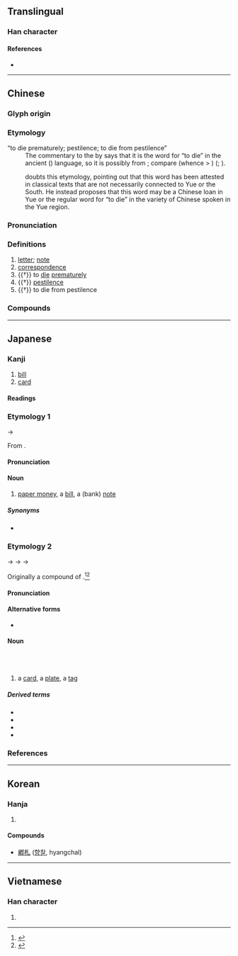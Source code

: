 {{also|箚}}
{{character info}}
==Translingual==
{{stroke order|strokes=5}}

===Han character===
{{Han char|rn=75|rad=木|as=01|sn=5|four=42910|canj=DU|ids=⿰木乚}}

====References====
* {{Han ref|kx=0509.110|dkj=14422|dj=0893.010|hdz=21153.010|uh=672D|ud=26413|bh=A5BE|bd=42430}}

----

==Chinese==
{{zh-forms}}

===Glyph origin===
{{Han etym}}

===Etymology===
; “to die prematurely; pestilence; to die from pestilence”
: The commentary to the ''{{w|Rites of Zhou}}'' by {{w|Zheng Xuan}} says that it is the word for “to die” in the ancient {{w|Baiyue|Yue}} ({{zh-l|*越}}) language, so it is possibly from {{der|zh|aav}}; compare {{cog|mkh-pro|*kc(ə)t||to die}}  (whence {{cog|mkh-vie-pro|*k-ceːt}} > {{cog|vi|chết}})  ({{zh-ref|Norman and Mei, 1976}}; {{zh-ref|Schuessler, 2007}}).
: {{zh-ref|Sagart (2008)}} doubts this etymology, pointing out that this word has been attested in classical texts that are not necessarily connected to Yue or the South. He instead proposes that this word may be a Chinese loan in Yue or the regular word for “to die” in the variety of Chinese spoken in the Yue region.

===Pronunciation===
{{zh-pron
|m=zhá
|m-s=
|c=zaat3
|c-t=
|g=
|h=pfs=
|j=
|mb=
|md=
|mn=chat
|mn-t=
|w=
|x=
|mc=y
|oc=y
|cat=n,v
}}

===Definitions===
{{zh-hanzi}}

# [[letter]]; [[note]]
# [[correspondence]]
# {{†}} to [[die]] [[prematurely]]
# {{†}} [[pestilence]]
# {{†}} to die from pestilence

===Compounds===
{{zh-der|寸札|夭札|御札|僑札|季札掛劍|大札|信札|刀札|札記|手札|札抹|抄札|札板兒|書札|札札|硬札|札付|波札那|玉札|札賚諾爾|札的|札子|札手舞腳|札幌|木札|筆札|箋札|翰札|馬札|芳札|麻札|謅札|緘札|點札|簡札|馬札子|神札}}

----

==Japanese==

===Kanji===
{{ja-kanji|grade=4|rs=木01}}
# [[bill]]
# [[card]]

====Readings====
{{ja-readings
|goon=せち
|kanon=さつ
|kun=ふだ-, ふみた-, ふんだ-, さね-
}}
{{attn|ja|kun also わかじに?}}

===Etymology 1===
{{ja-kanjitab|さつ|yomi=on}}

{{IPAchar|/satu/}} → {{IPAchar|/sat͡su/}}

From {{der|ja|ltc|sort=さつ|-}} {{ltc-l|札}}.

====Pronunciation====
{{ja-pron|yomi=kanon|さつ|acc=1|acc_ref=DJR}}

====Noun====
{{ja-noun|さつ}}
# [[paper money]], a [[bill]], a (bank) [[note]]

=====Synonyms=====
* {{ja-r|紙%幣|し%へい}}

===Etymology 2===
{{ja-kanjitab|ふだ|yomi=kun}}

{{IPAchar|/pumi ita/}} → {{IPAchar|/ɸumita/}} → {{IPAchar|/ɸunda/}} → {{IPAchar|/ɸuda/}}

Originally a compound of {{ja-compound|文|ふみ|板|いた|t1=[[writing]]|t2=[[board]], [[plank]]}}.<ref name="DJR">{{R:Daijirin}}</ref><ref name="KDJ">{{R:Kokugo Dai Jiten}}</ref>

====Pronunciation====
{{ja-pron|yomi=k|ふだ|acc=0|acc_ref=DJR}}

====Alternative forms====
* {{ja-l|簡}}

====Noun====
{{ja-noun|ふだ}}<br/>{{ja-altread|hira=ふみた}}<br/>{{ja-altread|hira=ふんだ}}
# a [[card]], a [[plate]], a [[tag]]

=====Derived terms=====
{{der-top}}
* {{ja-r|花%札|はな%ふだ|[[hanafuda]]}}
* {{ja-r|御%札|お%ふだ}}
* {{ja-r|切り札|きりふだ}}
* {{ja-r|引き札|ひきふだ}}
{{der-bottom}}

===References===
<references/>

----

==Korean==

===Hanja===
{{ko-hanja|hangeul=[[찰]]|eumhun=|rv=chal|mr=ch'al|y=chal}}

# {{rfdef|ko|sort=木01}}

====Compounds====
* [[鄕札]] ([[향찰]], hyangchal)

----

==Vietnamese==

===Han character===
{{vi-readings|reading=trát, trớt|rs=木01}}

# {{rfdef|vi}}